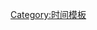 {{Hatnote|1=[[File:Nuvola apps important yellow.svg|20px]] 除特别注明外，否則本條目所有时间皆以[[UTC−04:00|西四区]]（{{lang|en|UTC-4}}）為準。}}<noinclude>{{documentation}}[[Category:时间模板]]</noinclude>